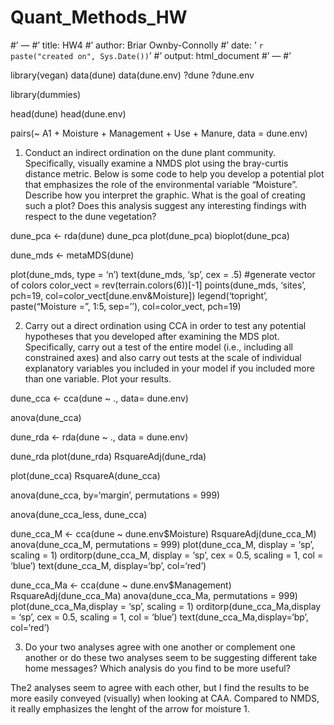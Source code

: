 # Quant_Methods_HW

#' ---
#' title: HW4
#' author: Briar Ownby-Connolly
#' date: ' `r paste("created on", Sys.Date())`'
#' output: html_document
#' ---
#' 


library(vegan)
data(dune)
data(dune.env)
?dune
?dune.env

library(dummies)

head(dune)
head(dune.env)


pairs(~ A1 + Moisture + Management + Use + Manure, data = dune.env)



1. Conduct an indirect ordination on the dune plant community. Specifically,
visually examine a NMDS plot using the bray-curtis distance metric. Below is 
some code to help you develop a potential plot that emphasizes the role of the
environmental variable “Moisture”. Describe how you interpret the graphic.
What is the goal of creating such a plot? Does this analysis suggest any
interesting findings with respect to the dune vegetation?


dune_pca <- rda(dune)
dune_pca
plot(dune_pca)
bioplot(dune_pca)

dune_mds <- metaMDS(dune)
  
plot(dune_mds, type = 'n')
text(dune_mds, 'sp', cex = .5)
#generate vector of colors
color_vect = rev(terrain.colors(6))[-1]
points(dune_mds, 'sites', pch=19,
       col=color_vect[dune.env&Moisture])
legend('topright', paste("Moisture =", 1:5, sep=''),
       col=color_vect, pch=19)
                


2. Carry out a direct ordination using CCA in order to test any potential 
hypotheses that you developed after examining the MDS plot. Specifically, 
carry out a test of the entire model (i.e., including all constrained axes) 
and also carry out tests at the scale of individual explanatory variables
you included in your model if you included more than one variable. Plot your
results.



dune_cca <- cca(dune ~ ., data= dune.env)

anova(dune_cca)

dune_rda <- rda(dune ~ ., data = dune.env)

dune_rda
plot(dune_rda)
RsquareAdj(dune_rda)



plot(dune_cca)
RsquareA(dune_cca)

anova(dune_cca, by='margin', permutations = 999)

anova(dune_cca_less, dune_cca)


dune_cca_M <- cca(dune ~ dune.env$Moisture)
RsquareAdj(dune_cca_M)
anova(dune_cca_M, permutations = 999)
plot(dune_cca_M, display = 'sp', scaling = 1)
orditorp(dune_cca_M, display = 'sp', cex = 0.5, scaling = 1, col = 'blue')
text(dune_cca_M, display='bp', col='red')


dune_cca_Ma <- cca(dune ~ dune.env$Management)
RsquareAdj(dune_cca_Ma)
anova(dune_cca_Ma, permutations = 999)
plot(dune_cca_Ma,display = 'sp', scaling = 1)
orditorp(dune_cca_Ma,display = 'sp', cex = 0.5, scaling = 1, col = 'blue')
text(dune_cca_Ma,display='bp', col='red')




3. Do your two analyses agree with one another or complement one another or 
do these two analyses seem to be suggesting different take home messages?
Which analysis do you find to be more useful?
  
The2 analyses seem to agree with each other, but I find the results to be more
easily conveyed (visually) when looking at CAA. Compared to NMDS, it really emphasizes
the lenght of the arrow for moisture 1. 
